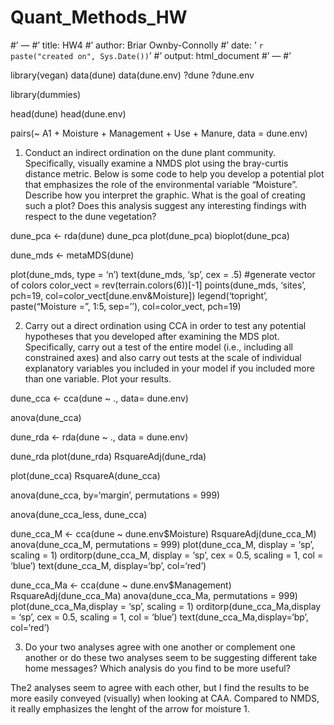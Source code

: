 # Quant_Methods_HW

#' ---
#' title: HW4
#' author: Briar Ownby-Connolly
#' date: ' `r paste("created on", Sys.Date())`'
#' output: html_document
#' ---
#' 


library(vegan)
data(dune)
data(dune.env)
?dune
?dune.env

library(dummies)

head(dune)
head(dune.env)


pairs(~ A1 + Moisture + Management + Use + Manure, data = dune.env)



1. Conduct an indirect ordination on the dune plant community. Specifically,
visually examine a NMDS plot using the bray-curtis distance metric. Below is 
some code to help you develop a potential plot that emphasizes the role of the
environmental variable “Moisture”. Describe how you interpret the graphic.
What is the goal of creating such a plot? Does this analysis suggest any
interesting findings with respect to the dune vegetation?


dune_pca <- rda(dune)
dune_pca
plot(dune_pca)
bioplot(dune_pca)

dune_mds <- metaMDS(dune)
  
plot(dune_mds, type = 'n')
text(dune_mds, 'sp', cex = .5)
#generate vector of colors
color_vect = rev(terrain.colors(6))[-1]
points(dune_mds, 'sites', pch=19,
       col=color_vect[dune.env&Moisture])
legend('topright', paste("Moisture =", 1:5, sep=''),
       col=color_vect, pch=19)
                


2. Carry out a direct ordination using CCA in order to test any potential 
hypotheses that you developed after examining the MDS plot. Specifically, 
carry out a test of the entire model (i.e., including all constrained axes) 
and also carry out tests at the scale of individual explanatory variables
you included in your model if you included more than one variable. Plot your
results.



dune_cca <- cca(dune ~ ., data= dune.env)

anova(dune_cca)

dune_rda <- rda(dune ~ ., data = dune.env)

dune_rda
plot(dune_rda)
RsquareAdj(dune_rda)



plot(dune_cca)
RsquareA(dune_cca)

anova(dune_cca, by='margin', permutations = 999)

anova(dune_cca_less, dune_cca)


dune_cca_M <- cca(dune ~ dune.env$Moisture)
RsquareAdj(dune_cca_M)
anova(dune_cca_M, permutations = 999)
plot(dune_cca_M, display = 'sp', scaling = 1)
orditorp(dune_cca_M, display = 'sp', cex = 0.5, scaling = 1, col = 'blue')
text(dune_cca_M, display='bp', col='red')


dune_cca_Ma <- cca(dune ~ dune.env$Management)
RsquareAdj(dune_cca_Ma)
anova(dune_cca_Ma, permutations = 999)
plot(dune_cca_Ma,display = 'sp', scaling = 1)
orditorp(dune_cca_Ma,display = 'sp', cex = 0.5, scaling = 1, col = 'blue')
text(dune_cca_Ma,display='bp', col='red')




3. Do your two analyses agree with one another or complement one another or 
do these two analyses seem to be suggesting different take home messages?
Which analysis do you find to be more useful?
  
The2 analyses seem to agree with each other, but I find the results to be more
easily conveyed (visually) when looking at CAA. Compared to NMDS, it really emphasizes
the lenght of the arrow for moisture 1. 
